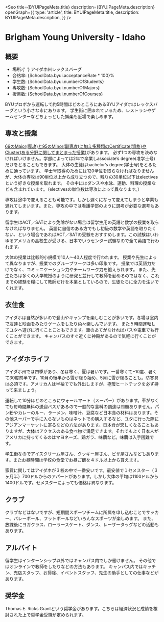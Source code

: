 
<Seo
  title={BYUIPageMeta.title}
  description={BYUIPageMeta.description}
  openGraph={{
    type: 'article',
    title: BYUIPageMeta.title,
    description: BYUIPageMeta.description,
  }}
/>


# Brigham Young University - Idaho


## 概要

<SplitPane>
  <Pane>
    <NextImage
      className='h-80'
      src={byuiLogoImage}
      alt='BYUI Logo'
      placeholder='blur'
      layout='fill'
      objectFit='scale-down'
    />
  </Pane>
  <Pane>
    <Ul>
      <Li>
        <span className='font-bold'>場所</span>:{' '}
        <ExternalLink href='https://www.google.com/maps/place/Brigham+Young+University-Idaho/@43.814414,-111.7854437,17z/data=!3m1!4b1!4m5!3m4!1s0x53540b03dc48a5cf:0x1e5534d3c38ef412!8m2!3d43.8144101!4d-111.783255'>
          アイダホ州レックスバーグ
        </ExternalLink>
      </Li>
      <Li><span className='font-bold'>合格率</span>: <Digit>{SchoolData.byui.acceptanceRate * 100}</Digit>%</Li>
      <Li><span className='font-bold'>学生数</span>: <Digit>{SchoolData.byui.numberOfStudents}</Digit></Li>
      <Li><span className='font-bold'>専攻数</span>: <Digit>{SchoolData.byui.numberOfMajors}</Digit></Li>
      <Li><span className='font-bold'>授業数</span>: <Digit>{SchoolData.byui.numberOfCourses}</Digit></Li>
     </Ul>
  </Pane>
</SplitPane>

BYUプロボから運転して約5時間ほどのところにあるBYUアイダホはレックスバーグという小さな市にあります。
学生街に囲まれているため、レストランやゲームセンターなどちょっとした娯楽も近場で楽しめます。


## 専攻と授業

[69のMajor(専攻)と95のMinor(副専攻)に加え多種類のCertificate(資格)やCluster(ある分野に関してまとまった授業)](https://www.byui.edu/catalog#/programs)があります。
必ず1つの専攻を決めなければいけません。学部によっては2年で卒業しassociate’s degree(准学士号)だけをとることもできます。
大体の生徒はbachelor’s degree(学士号)をとるために通っています。
学士号取得のためには120単位を取らなければなりませんが、大体の専攻は90単位以上から成り立つので、残りの30単位以下はelectivesという好きな授業を取れます。
その中にはダンスや水泳、運動、料理の授業なども含まれています。（electivesの単位数は専攻によって異なります。）

専攻は途中で変えることも可能です。しかし遅くになって変えてしまうと卒業も遅れてしまいます。また、専攻の中では看護学部のように選考が必要な選考もあります。

留学生はACT／SATにより免除がない場合は留学生用の英語と数学の授業を取らなければなりません。
英語に自信のある方でもし初級の数学や英語を取りたくない、という場合であればACT／SATの受験をおすすめします。この試験はいわゆるアメリカの高校生が受ける、日本でいうセンター試験なので全て英語で行われます。

大体の授業は比較的小規模で10人〜40人程度で行われます。
授業や先生によって異なりますが、授業でのグループワークは多い印象です。
授業では英語力だけでなく、コミュニケーション力やチームワーク力を鍛えられます。
また、先生たちは多くの大学教授のように研究と並行して教師を勤めるのではなく、これまでの経験を糧にして教師だけを本業としているので、生徒たちに全力を注いでくれます。


## 衣住食

アイダホは自然が多いので登山やキャンプを楽しむことが多いです。冬場は室内で友達と映画をみたりゲームをしたり色々楽しんでいます。
また５時間運転してユタへ遊びに行くことこともできます。車のあてがなければバスや電車でも行くことができます。
キャンパスのすぐ近くに神殿があるので気軽に行くことができます。


## アイダホライフ

アイダホ州では四季があり、冬は寒く、夏は暑いです。一番寒くて−10度、暑くて30度前半です。10月の後半から雪が降り始め、5月に雪が降ることも。防寒具は必須です。アメリカ人は半袖ででも外出しますが、極暖ヒートテックを必ず持って来ましょう。

運転して10分ほどのところにウォールマート（スーパー）があります。車がなくても毎時間無料の送迎バスがあるので一般的な食料の調達は問題ありません。パン粉やカレーのルー、ラーメン、味噌汁、豆腐など日本食の材料はあります。その他スーパーで手に入らないものはネットでの購入するなど、ユタに行った際にアジアンマーケットに寄るなどの方法があります。日本食が恋しくなることもありますが、大体はアクセスのある食べ物で満足できます。それでもよく日本人がアメリカに持ってくるのはマヨネーズ、鶏ガラ、味覇など。味覇は入手困難です。

学生街なのでアイスクリーム屋さん、クッキー屋さん、ピザ屋さんなどもあります。またお昼時間は学校の食堂でお昼ご飯を４ドル以上から買えます。

家賃に関してはアイダホが３校の中で一番安いです。最安値で１セメスター（３ヶ月半）700ドルからのアパートがあります。しかし大体の平均は1100ドルから1400ドルです。セメスターによっても価格は異なります。


## クラブ

クラブなどはないですが、短期間スポーツチームに所属を申し込むことでサッカー、バレーボール、フットボールなどいろんなスポーツが楽しめます。
また、放課後にヨガクラス、ローラースケート、ダンス、レーザータッグなどの活動もあります。


## アルバイト

留学生はインターンシップ以外ではキャンパス内でしか働けません。
その他ではオンラインで教師をしたりなどの方法もあります。
キャンパス内ではキッチン、売店スタッフ、お掃除、イベントスタッフ、先生の助手としての仕事などがあります。


## 奨学金

Thomas E. Ricks Grantという奨学金があります。こちらは経済状況と成績を検討された上で奨学金受領が定められます。
